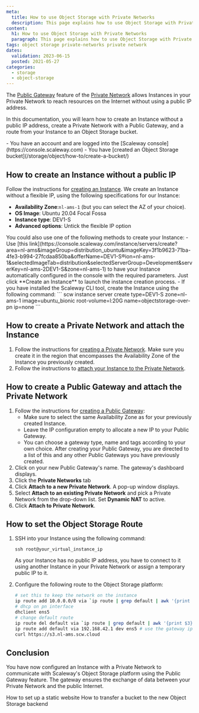 ```yaml
---
meta:
  title: How to use Object Storage with Private Networks
  description: This page explains how to use Object Storage with Private Networks.
content:
  h1: How to use Object Storage with Private Networks
  paragraph: This page explains how to use Object Storage with Private Networks.
tags: object storage private-networks private network
dates:
  validation: 2023-06-15
  posted: 2021-05-27
categories:
  - storage
  - object-storage
---
```


The [Public Gateway](/network/public-gateways/concepts/#public-gateway) feature of the [Private Network](/network/vpc/concepts/#private-networks) allows Instances in your Private Network to reach resources on the Internet without using a public IP address.

In this documentation, you will learn how to create an Instance without a public IP address, create a Private Network with a Public Gateway, and a route from your Instance to an Object Storage bucket.

<Macro id="iam-requirements" />

<Message type="requirement">
  - You have an account and are logged into the [Scaleway console](https://console.scaleway.com)
  - You have [created an Object Storage bucket](/storage/object/how-to/create-a-bucket/)
</Message>

## How to create an Instance without a public IP

Follow the instructions for [creating an Instance](/compute/instances/how-to/create-an-instance). We create an Instance without a flexible IP, using the following specifications for our Instance:
  - **Availability Zone**:`nl-ams-1` (but you can select the AZ of your choice).
  - **OS Image**: Ubuntu 20.04 Focal Fossa
  - **Instance type**: DEV1-S
  - **Advanced options**: Untick the flexible IP option

<Message type="tip">
  You could also use one of the following methods to create your Instance:
  - Use [this link](https://console.scaleway.com/instance/servers/create?area=nl-ams&imageGroup=distribution_ubuntu&imageKey=3f1b9623-71ba-4fe3-b994-27fcdaa850ba&offerName=DEV1-S&region=nl-ams-1&selectedImageTab=distribution&selectedServerGroup=Development&serverKey=nl-ams-2DEV1-S&zone=nl-ams-1) to have your Instance automatically configured in the console with the required parameters. Just click **Create an Instance** to launch the instance creation process.
  - If you have installed the Scaleway CLI tool, create the Instance using the following command:
      ```
      scw instance server create type=DEV1-S zone=nl-ams-1 image=ubuntu_bionic root-volume=l:20G name=objectstorage-over-pn ip=none
      ```
</Message>

## How to create a Private Network and attach the Instance

1. Follow the instructions for [creating a Private Network](/network/vpc/how-to/create-private-network/). Make sure you create it in the region that encompasses the Availability Zone of the Instance you previously created.
2. Follow the instructions to [attach your Instance to the Private Network](/network/vpc/how-to/attach-resources-to-pn/).

## How to create a Public Gateway and attach the Private Network

1. Follow the instructions for [creating a Public Gateway](/network/public-gateways/how-to/create-a-public-gateway/):
    - Make sure to select the same Availability Zone as for your previously created Instance.
    - Leave the IP configuration empty to allocate a new IP to your Public Gateway.
    - You can choose a gateway type, name and tags according to your own choice.
    After creating your Public Gateway, you are directed to a list of this and any other Public Gateways you have previously created.
2. Click on your new Public Gateway's name. The gateway's dashboard displays.
3. Click the **Private Networks** tab
4. Click **Attach to a new Private Network**. A pop-up window displays.
5. Select **Attach to an existing Private Network** and pick a Private Network from the drop-down list. Set **Dynamic NAT** to active.
6. Click **Attach to Private Network**.

## How to set the Object Storage Route

1. SSH into your Instance using the following command:
    ```
    ssh root@your_virtual_instance_ip
    ```

    <Message type="note">
    As your Instance has no public IP address, you have to connect to it using another Instance in your Private Network or assign a temporary public IP to it. 

    </Message>
2. Configure the following route to the Object Storage platform:
    ```sh
    # set this to keep the network on the instance
    ip route add 10.0.0.0/8 via `ip route | grep default | awk '{print $3} '` dev ens2
    # dhcp on pn interface
    dhclient ens5
    # change default route
    ip route del default via `ip route | grep default | awk '{print $3} '` dev ens2
    ip route add default via 192.168.42.1 dev ens5 # use the gateway ip in the gateway's description
    curl https://s3.nl-ams.scw.cloud
    ```

## Conclusion

You have now configured an Instance with a Private Network to communicate with Scaleway's Object Storage platform using the Public Gateway feature. The gateway ensures the exchange of data between your Private Network and the public Internet.


<Navigation title="See Also">
  <PreviousButton to="/storage/object/how-to/use-bucket-website/">How to set up a static website</PreviousButton>
  <NextButton to="/storage/object/how-to/transfer-bucket-to-object-storage-hive/">How to transfer a bucket to the new Object Storage backend</NextButton>
</Navigation>
